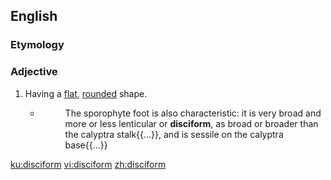 ==English==

===Etymology===
{{etyl|grc|en}} {{m|grc|δίσκος||disc}} {{suffix||form|lang=en}}

===Adjective===
{{en-adj}}

# {{lb|en|botany}} Having a [[flat]], [[rounded]] shape.
#* {{RQ:Schuster Hepaticae V|5}}
#*: The sporophyte foot is also characteristic: it is very broad and more or less lenticular or '''disciform''', as broad or broader than the calyptra stalk{{...}}, and is sessile on the calyptra base{{...}}

[[ku:disciform]]
[[vi:disciform]]
[[zh:disciform]]